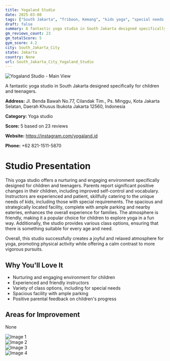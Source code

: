 ```yaml
---
title: Yogaland Studio
date: 2025-03-08
tags: ["South Jakarta", "Triboon, Kemang", "kids yoga", "special needs yoga", "family yoga", "family-friendly", "strategic location", "South Jakarta City"]  
draft: false
summary: A fantastic yoga studio in South Jakarta designed specifically for children and teenagers.
gm_reviews_count: 23
gm_totalScore: 5
gym_score: 4.2
city: South_Jakarta_City
state: Jakarta
country: None
url: South_Jakarta_City_Yogaland_Studio
---
```


<div className="aspect-[16/9] relative my-8">
  <img 
    src="https://lh5.googleusercontent.com/p/AF1QipMEKzQ1uU0YENFoNfZ4Ij2MefH9A6T1hIWd8m2_=w1920-h1080-k-no"
    alt="Yogaland Studio - Main View"
    className="object-cover absolute inset-0 w-full h-full rounded-lg"
  />
</div>

A fantastic yoga studio in South Jakarta designed specifically for children and teenagers.

**Address:** Jl. Benda Bawah No.77, Cilandak Tim., Ps. Minggu, Kota Jakarta Selatan, Daerah Khusus Ibukota Jakarta 12560, Indonesia

**Category:** Yoga studio

**Score:** 5 based on 23 reviews

**Website:** https://instagram.com/yogaland.id

**Phone:** +62 821-1511-5870

# Studio Presentation

This yoga studio offers a nurturing and engaging environment specifically designed for children and teenagers. Parents report significant positive changes in their children, including improved self-control and vocabulary. Instructors are experienced and patient, skillfully catering to the unique needs of kids, including those with special requirements. The spacious and strategically located facility, complete with ample parking and nearby eateries, enhances the overall experience for families. The atmosphere is friendly, making it a popular choice for children to explore yoga in a fun way. Additionally, the studio provides various class options, ensuring that there is something suitable for every age and need.

Overall, this studio successfully creates a joyful and relaxed atmosphere for yoga, promoting physical activity while offering a calm contrast to more vigorous pursuits.

## Why You'll Love It

- Nurturing and engaging environment for children
- Experienced and friendly instructors
- Variety of class options, including for special needs
- Spacious facility with ample parking
- Positive parental feedback on children's progress

## Areas for Improvement

None

<div className="grid grid-cols-1 xl:grid-cols-2 gap-4 my-8">
<div className="aspect-[4/3] relative"><img src="https://lh3.googleusercontent.com/p/AF1QipML5dJbvpIkYsbsRqYkN_KfGuTt49o9nt5VNpVv=w1920-h1080-k-no" alt="Image 1" className="object-cover absolute inset-0 w-full h-full rounded-lg" /></div>
<div className="aspect-[4/3] relative"><img src="https://lh3.googleusercontent.com/p/AF1QipOZH0rmAQgLijcbcj1pOkjGEVKIm1v-nQSmdtQ3=w1920-h1080-k-no" alt="Image 2" className="object-cover absolute inset-0 w-full h-full rounded-lg" /></div>
<div className="aspect-[4/3] relative"><img src="https://lh5.googleusercontent.com/p/AF1QipPcbiueTgVIaoAXuNDvTodLW9pQrU3UYaKYKyAU=w1920-h1080-k-no" alt="Image 3" className="object-cover absolute inset-0 w-full h-full rounded-lg" /></div>
<div className="aspect-[4/3] relative"><img src="https://lh3.googleusercontent.com/p/AF1QipOKCvFXUIjuu5BWCX7B9vsDUHVl2dVaAx7L--Yp=w1920-h1080-k-no" alt="Image 4" className="object-cover absolute inset-0 w-full h-full rounded-lg" /></div>
</div>